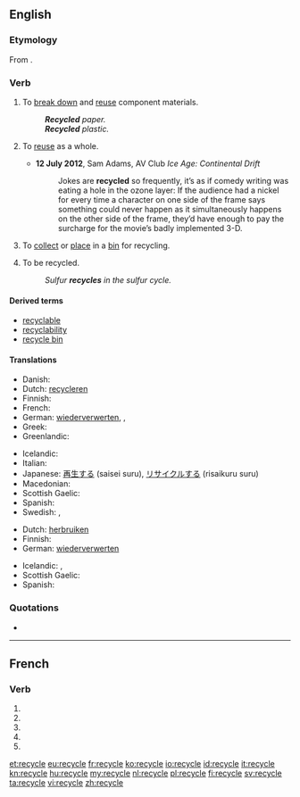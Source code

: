 {{also|recyclé}}
==English==

===Etymology===
From {{prefix|re|cycle}}.

===Verb===
{{wikipedia|Recycling}}
{{en-verb|recycl|es}}

# {{transitive}} To [[break down]] and [[reuse]] component materials.
#: '''''Recycled''' paper.''
#: '''''Recycled''' plastic.''
# {{transitive}} To [[reuse]] as a whole.
#* '''12 July 2012''', Sam Adams, AV Club ''Ice Age: Continental Drift''
#*:Jokes are '''recycled''' so frequently, it’s as if comedy writing was eating a hole in the ozone layer: If the audience had a nickel for every time a character on one side of the frame says something could never happen as it simultaneously happens on the other side of the frame, they’d have enough to pay the surcharge for the movie’s badly implemented 3-D.
# {{transitive}} To [[collect]] or [[place]] in a [[bin]] for recycling.
# {{intransitive|ergative}} To be recycled.
#: ''Sulfur '''recycles''' in the sulfur cycle.''

====Derived terms====
* [[recyclable]]
* [[recyclability]]
* [[recycle bin]]

====Translations====
{{trans-top|to break down and reuse component materials}}
* Danish: {{t|da|genanvende}}
* Dutch: [[recycleren]]
* Finnish: {{t-|fi|kierrättää}}
* French: {{t+|fr|recycler}}
* German: [[wiederverwerten]], {{t|de|recyceln}}, {{t|de|recyclen}}
* Greek: {{t+|el|ανακυκλώνω}}
* Greenlandic: {{t|kl|atoqqippaa}}
{{trans-mid}}
* Icelandic: {{t|is|endurvinna}}
* Italian: {{t+|it|riciclare}}
* Japanese: [[再生する]] (saisei suru), [[リサイクルする]] (risaikuru suru)
* Macedonian: {{t|mk|рециклира|tr=reciklíra}}
* Scottish Gaelic: {{t-|gd|ath-chuairtich|xs=Scottish Gaelic}}
* Spanish: {{t-|es|reciclar}}
* Swedish: {{t+|sv|återvinna}}, {{t+|sv|återanvända}}
{{trans-bottom}}

{{trans-top|to reuse as a whole}}
* Dutch: [[herbruiken]]
* Finnish: {{t-|fi|kierrättää}}
* German: [[wiederverwerten]]
{{trans-mid}}
* Icelandic: {{t|is|endurnota}}, {{t|is|endurnýta}}
* Scottish Gaelic: {{t-|gd|ath-chuairtich|xs=Scottish Gaelic}}
* Spanish: {{t+|es|reusar}}
{{trans-bottom}}

===Quotations===
* {{seeCites}}

----

==French==

===Verb===
{{fr-verb-form}}

# {{conjugation of|recycler||1|s|pres|ind|lang=fr}}
# {{conjugation of|recycler||3|s|pres|ind|lang=fr}}
# {{conjugation of|recycler||1|s|pres|sub|lang=fr}}
# {{conjugation of|recycler||1|s|pres|sub|lang=fr}}
# {{conjugation of|recycler||2|s|imp|lang=fr}}

[[et:recycle]]
[[eu:recycle]]
[[fr:recycle]]
[[ko:recycle]]
[[io:recycle]]
[[id:recycle]]
[[it:recycle]]
[[kn:recycle]]
[[hu:recycle]]
[[my:recycle]]
[[nl:recycle]]
[[pl:recycle]]
[[fi:recycle]]
[[sv:recycle]]
[[ta:recycle]]
[[vi:recycle]]
[[zh:recycle]]